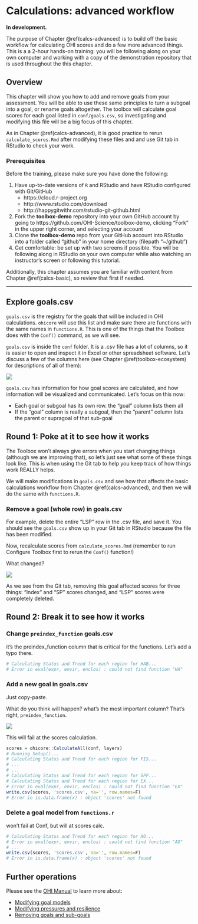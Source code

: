 # Calculations: advanced workflow {#calcs-advanced}

<!--- For reference: 

- http://ohi-science.org/manual/#removing-goals-and-sub-goals 
- Manual md (easier to search): https://github.com/OHI-Science/ohimanual/blob/gh-pages/3_conduct_manual/ohi-manual.md
--->

**In development.** 

The purpose of Chapter \@ref(calcs-advanced) is to build off the basic workflow for calculating OHI scores and do a few more advanced things. This is a a 2-hour hands-on training: you will be following along on your own computer and working with a copy of the demonstration repository that is used throughout the this chapter.

## Overview

This chapter will show you how to add and remove goals from your assessment. You will be able to use these same principles to turn a subgoal into a goal, or rename goals altogether. The toolbox will calculate goal scores for each goal listed in `conf/goals.csv`, so investigating and modifying this file will be a big focus of this chapter. 

As in Chapter \@ref(calcs-advanced), it is good practice to rerun `calculate_scores.Rmd` after modifying these files and and use Git tab in RStudio to check your work. 

<!---TODO: add commits, sync to this. we'll also be reverting a lot as we test things. --->

### Prerequisites

Before the training, please make sure you have done the following: 

1. Have up-to-date versions of `R` and RStudio and have RStudio configured with Git/GitHub <!--- TODO (Chapter \@ref(datascience))--->
    - https://cloud.r-project.org
    - http://www.rstudio.com/download 
    - http://happygitwithr.com/rstudio-git-github.html 
1. Fork the **toolbox-demo** repository into your own GitHub account by going to https://github.com/OHI-Science/toolbox-demo, clicking "Fork" in the upper right corner, and selecting your account
1. Clone the **toolbox-demo** repo from your GitHub account into RStudio into a folder called "github" in your home directory (filepath "~/github")
1. Get comfortable: be set up with two screens if possible. You will be following along in RStudio on your own computer while also watching an instructor's screen or following this tutorial.

Additionally, this chapter assumes you are familiar with content from Chapter \@ref(calcs-basic), so review that first if needed. 

----

## Explore goals.csv

`goals.csv` is the registry for the goals that will be included in OHI calculations. `ohicore` will use this list and make sure there are functions with the same names in `functions.R`. This is one of the things that the Toolbox does with the `Conf()` command, as we will see.

`goals.csv` is inside the `conf` folder. It is a .csv file has a lot of columns, so it is easier to open and inspect it in Excel or other spreadsheet software. Let's discuss a few of the columns here (see Chapter \@ref(toolbox-ecosystem) for descriptions of all of them): 

![](https://docs.google.com/drawings/d/e/2PACX-1vRtfUuMpuS49gBTIKRYDsdMmG_0S8V9vxsaaUNQjX-EFn0HnO8xvPygmCDIBRY4JsMluzNBiTYZUv9B/pub?w=960&h=336)

`goals.csv` has information for how goal scores are calculated, and how information will be visualized and communicated. Let's focus on this now: 

- Each goal or subgoal has its own row. the "goal" column lists them all
- If the "goal" column is really a subgoal, then the "parent" column lists the parent or supragoal of that sub-goal

<!--- 
This is where it happens:
```r
conf = ohicore::Conf('conf')
```

TODO ohicore: Conf() should check that all entries in goals.csv are present in functions.r, but it doesn't. 
--->

## Round 1: Poke at it to see how it works

The Toolbox won't always give errors when you start changing things (although we are improving that), so let's just see what some of these things look like. This is when using the Git tab to help you keep track of how things work REALLY helps.

We will make modifications in `goals.csv` and see how that affects the basic calculations workflow from Chapter \@ref(calcs-advanced), and then we will do the same with `functions.R`.

### Remove a goal (whole row) in goals.csv

For example, delete the entire "LSP" row in the .csv file, and save it. You should see the `goals.csv` show up in your Git tab in RStudio because the file has been modified. 

Now, recalculate scores from `calculate_scores.Rmd` (remember to run Configure Toolbox first to rerun the `Conf()` function!)  

What changed?

![](https://docs.google.com/drawings/d/19e7TVvpjUql46afZ38fXfkeKQ5sIkxXSnRIbJjxBzkk/pub?w=960&h=528)

As we see from the Git tab, removing this goal affected scores for three things: "Index" and "SP" scores changed, and "LSP" scores were completely deleted.

<!---TODO: for both a goal and subgoal --->

## Round 2: Break it to see how it works

### Change `preindex_function` goals.csv

it's the preindex_function column that is critical for the functions. 
Let's add a typo there. 

```r
# Calculating Status and Trend for each region for HAB...
# Error in eval(expr, envir, enclos) : could not find function "HA"
```


### Add a new goal in goals.csv

Just copy-paste. 

What do you think will happen? what's the most important column? That's right, `preindex_function`.

![](https://docs.google.com/drawings/d/1yHSVfXvNu5hSTEa12uSD7mGQAUNDBSsgkaKYj01nEYc/pub?w=960&h=192)

This will fail at the scores calculation. 

```r
scores = ohicore::CalculateAll(conf, layers)
# Running Setup()...
# Calculating Status and Trend for each region for FIS...
# ...
# ...
# Calculating Status and Trend for each region for SPP...
# Calculating Status and Trend for each region for EX...
# Error in eval(expr, envir, enclos) : could not find function "EX"
write.csv(scores, 'scores.csv', na='', row.names=F)
# Error in is.data.frame(x) : object 'scores' not found
```

### Delete a goal model from `functions.r`

won't fail at Conf, but will at scores calc.
```r
# Calculating Status and Trend for each region for AO...
# Error in eval(expr, envir, enclos) : could not find function "AO"
# ...
write.csv(scores, 'scores.csv', na='', row.names=F)
# Error in is.data.frame(x) : object 'scores' not found
```

## Further operations

Please see the [OHI Manual](https://ohi-science.org/manual) to learn more about: 

- [Modifying goal models](https://ohi-science.org/manual/#modifying-goal-models)
- [Modifying pressures and resilience](https://ohi-science.org/manual/#modifying-pressures-and-resilience)
- [Removing goals and sub-goals](https://ohi-science.org/manual/#removing-goals-and-sub-goals)

<br>

<!---TODISCUSS: maybe this detail should go somewhere else and then just referenced here? Because will also need this information referenced in the ## Removing Goals and ## Changing Subgoals sections --->

<!--- NOTE: this is where we'll talk about adding/removing goals/subgoals, and goals.csv. First will talk to Mel about goals.csv's future: maybe having them just written in functions.r, and have ohicore pull from that to make a full list --->

<!---
`goals.csv` in the `conf` folder provides input information for `functions.r`, particularly about function calls. These are indicated by two columns: *preindex_function* (functions for all goals that do not have sub-goals, and functions for all sub-goals) and *postindex_function* (functions for goals with sub-goals).

In the `preindex_fuction`, you could specify variables such as _status_year_ and _trend_year_, which you can call in your goal function. Note that it is not necessary to specify those variables. If you do not use them in your function as in the CS example, you could delete those variables in `preindex_function`.


_Changing goal weights will be done here by editing the value in the *weight* column. Weights do not need to be 0-1 or add up to 10; weights will be scaled as a proportion of the number of goals assessed. The ten goals are weighted equally by default._


![](https://docs.google.com/drawings/d/17BgYSw2sHbZvHNjUqBlTG-kCOAAn7o6a65O37s0S_es/pub?h=500)

![](https://docs.google.com/drawings/d/1o2wtJ9KCPDyGPH9Y4unmALG6BlxX9lmJ_PakDDiQrLo/pub?h=500)


Add sections or new chapter about 
Pressures/Resil:




Testing a figure
To create a figure: 
- [drawings folder](https://drive.google.com/drive/u/1/folders/0B9RHfIEZlRcaS1FXWW9EZVBDMHc?ogsrc=32), new drawing
- mac shortcut for screenshot to the clipboard!
- then Edit > Publish to the Web...
- Click publish, then OK 
- paste that link into ![]()

--->


